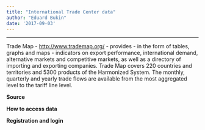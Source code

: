 ```yaml
---
title: "International Trade Center data"
author: "Eduard Bukin"
date: '2017-09-03'
---
```


---

Trade Map - [http://www.trademap.org/](http://www.trademap.org/) - provides - in the form of tables, graphs and maps - indicators on export performance, international demand, alternative markets and competitive markets, as well as a directory of importing and exporting companies. Trade Map covers 220 countries and territories and 5300 products of the Harmonized System. The monthly, quarterly and yearly trade flows are available from the most aggregated level to the tariff line level.

**Source**

**How to access data**

**Registration and login**